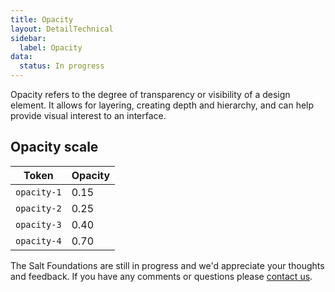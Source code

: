 ```yaml
---
title: Opacity
layout: DetailTechnical
sidebar:
  label: Opacity
data:
  status: In progress
---
```


Opacity refers to the degree of transparency or visibility of a design element. It allows for layering, creating depth and hierarchy, and can help provide visual interest to an interface. 

## Opacity scale

| Token  | Opacity  |
| --- | --- |
| `opacity-1` | 0.15 |
| `opacity-2` | 0.25 | 
| `opacity-3` | 0.40 | 
| `opacity-4` | 0.70 | 


<Callout title="Have some feedback?">

The Salt Foundations are still in progress and we'd appreciate your thoughts and feedback. If you have any comments or questions please [contact us](../support-and-contributions/index).

</Callout>
